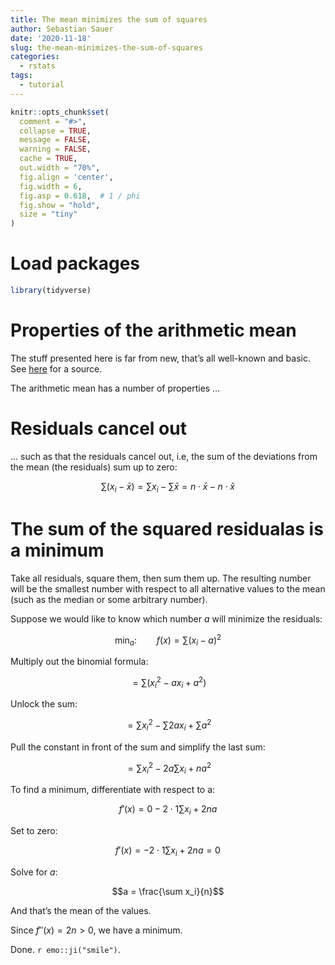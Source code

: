 ```yaml
---
title: The mean minimizes the sum of squares
author: Sebastian Sauer
date: '2020-11-18'
slug: the-mean-minimizes-the-sum-of-squares
categories:
  - rstats
tags:
  - tutorial
---
```




```r
knitr::opts_chunk$set(
  comment = "#>",
  collapse = TRUE,
  message = FALSE,
  warning = FALSE,
  cache = TRUE,
  out.width = "70%",
  fig.align = 'center',
  fig.width = 6,
  fig.asp = 0.618,  # 1 / phi
  fig.show = "hold",
  size = "tiny"
)
```



# Load packages

```r
library(tidyverse)
```


# Properties of the arithmetic mean

The stuff presented here is far from new, that's all well-known and basic. See [here](https://math.stackexchange.com/questions/2554243/understanding-the-mean-minimizes-the-mean-squared-error/2554276) for a source.

The arithmetic mean has a number of properties ...


# Residuals cancel out

... such as that the residuals cancel out, i.e, the sum of the deviations from the mean (the residuals) sum up to zero:


$$\sum (x_i - \bar{x}) = \sum x_i - \sum \bar{x} = n \cdot \bar{x} - n \cdot \bar{x}$$



# The sum of the squared residualas is a minimum


Take all residuals, square them, then sum them up. The resulting number will be the smallest number with respect to all alternative values to the mean (such as the median or some arbitrary number).


Suppose we would like to know which number $a$ will minimize the residuals:


$$\text{min}_a : \qquad f(x) = \sum (x_i - a)^2$$

Multiply out the binomial formula:

$$= \sum (x_i^2 - a x_i + a^2)$$


Unlock the sum:


$$ = \sum x_i^2 - \sum 2ax_i + \sum a^2$$


Pull the constant in front of the sum and simplify the last sum:


$$= \sum x_i^2 - 2a\sum x_i + n a^2$$


To find a minimum, differentiate with respect to a:


$$f'(x)= 0 - 2\cdot1 \sum x_i + 2na$$


Set to zero:


$$f'(x) = - 2\cdot1 \sum x_i + 2na = 0$$

Solve for $a$:


$$a = \frac{\sum x_i}{n}$$

And that's the mean of the values.


Since $f''(x) = 2n > 0$, we have a minimum.

Done. `r emo::ji("smile")`. 






